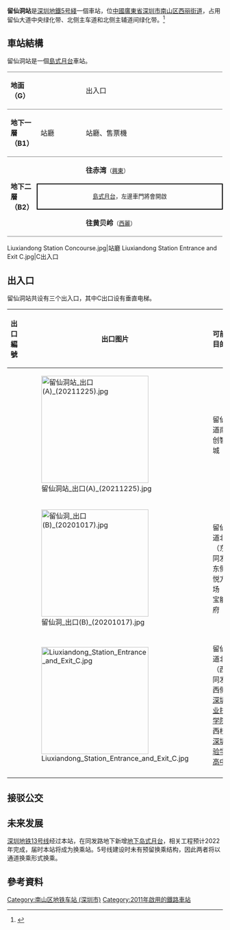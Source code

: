 {{noteTA
|G1=Transport
}}
{{Infobox station
|name = 留仙洞
|image = Shenzhen Metro Liuxiandong Station.jpg
|caption =
|eng_name = Liuxiandong
|borough = {{CHN}}[[廣東省|廣東省]][[深圳市|深圳市]][[南山区|南山区]][[西丽街道|西丽街道]]
|address = 
|coordinates = {{coord|22|34|50|N|113|56|38|E|display=it|type:railwaystation}}
|colour =
|line = {{深圳地鐵|5|sl}}<br/>{{深圳地鐵|13|sl}}（未来发展）
|platform = 2
|exits = 4
|hours =
|station_hours =
|opened = {{深圳地鐵|5|s}}：2011年6月22日
|services= {{Adjacent stations|system=Shenzhen Metro |line1=5|left1=西麗|right1=興東|to-left1=黃貝嶺|to-right1=赤灣}}|
|structure = 地下車站
|platformtype = [[島式月台|島式月台]]
|linecolour = {{深圳地铁色彩|5}}
|linecolour2= {{深圳地铁色彩|13}}
|route_map = {{Routemap|inline=yes|legend=no|map=
\utSTRf!~MFADEg\utSTRg!~MFADEg\~~ ~~ ~~ {{RoutemapRoute|Licon=U|{{站|兴东}}}}
\utSTR+BSl\utSTR+BSr!~num1r\~~ ~~ '''B2'''
utSTR+BSl!~num2l\utSTR+BSr
\utSTRf!~MFADEf\utSTRg!~MFADEf\~~ ~~ ~~{{RoutemapRoute|Licon=D|{{站|西丽|西丽站 (地铁)}}}}
}}}}

'''留仙洞站'''是[[深圳地鐵|深圳地鐵]][[深圳地鐵5号綫|5号綫]]一個車站，位[[中華人民共和國|中國]][[廣東省|廣東省]][[深圳市|深圳市]][[南山区|南山区]][[西丽街道|西丽街道]]，占用留仙大道中央绿化带、北侧主车道和北侧主辅道间绿化带。<ref>{{Cite web |url=http://www.szmc.net/cms/page?arg=guide_sitequery&xl=5&code=0509&ztsc=1589&zdjs=1590&zdck=1591&gjhc=1592&cy=1593&yl=1594&gw=1595 |title=存档副本 |access-date=2011-08-17 |archive-url=https://web.archive.org/web/20120531011144/http://www.szmc.net/cms/page?arg=guide_sitequery&xl=5&code=0509&ztsc=1589&zdjs=1590&zdck=1591&gjhc=1592&cy=1593&yl=1594&gw=1595 |archive-date=2012-05-31 |dead-url=yes }}</ref>

==車站結構==
留仙洞站是一個[[島式月台|島式月台]]車站。
{|cellspacing=0 cellpadding=3
|-
|style="border-top:solid 1px gray;border-bottom:solid 1px gray;width:50px;"|'''地面（G）'''
|style="border-top:solid 1px gray;border-bottom:solid 1px gray;width:100px;"|
|style="border-top:solid 1px gray;border-bottom:solid 1px gray;width:350px;"|出入口
|-
|style="border-top:solid 1px gray;border-bottom:solid 1px gray;" valign=top width=50|'''地下一層（B1）'''
|style="border-top:solid 1px gray;border-bottom:solid 1px gray;" valign=top width=100|站廳
|style="border-top:solid 1px gray;border-bottom:solid 1px gray;" valign=top width=300|站廳、售票機
|-
|style="border-bottom:solid 1px gray;" rowspan=3 valign=top|'''地下二層（B2）'''
|style="border-bottom:solid 1px gray;"|
|{{arrow|L}} '''{{深圳地鐵|5|c}}''' '''往赤湾'''<small>（[[興東站|興東]]）</small>
|-
|style="border-right:solid 2px black;border-left:solid 2px black;border-top:solid 2px black;border-bottom:solid 2px black;" colspan=2|<center><small>[[島式月台|島式月台]]，左邊車門將會開啟</small></center>
|-
|style="border-bottom:solid 1px gray;"|
|style="border-bottom:solid 1px gray;"|'''{{深圳地鐵|5|c}}''' '''往黄贝岭'''<small>（[[西麗站_(地鐵)|西麗]]）</small>{{arrow|R}}
|}
<gallery>
Liuxiandong Station Concourse.jpg|站廳
Liuxiandong Station Entrance and Exit C.jpg|C出入口
</gallery>

== 出入口 ==
留仙洞站共设有三个出入口，其中C出口设有垂直电梯。
{|class="wikitable"
! 出口編號 
! 出口图片
! 可前往目的地
|-
|{{港铁出口|A|附=盲}} 
| [[File:留仙洞站_出口(A)_(20211225).jpg|250px]] 
| 留仙大道南侧<br>创智云城
|-
|{{港铁出口|B|附=盲}} 
| [[File:留仙洞_出口(B)_(20201017).jpg|250px]] 
| 留仙大道北侧（东）<br>同发路东侧<br>悦方广场<br>宝能华府
|-
| {{港铁出口|C|附=盲升}} 
| [[File:Liuxiandong_Station_Entrance_and_Exit_C.jpg|250px]] 
| 留仙大道北侧（西）<br>同发路西侧<br>[[深圳职业技术学院|深圳职业技术学院]]西校区<br>[[深圳实验学校|深圳实验学校高中部]]
|-
| bgcolor="#EEEEEE" colspan=3 | {{港鐵出口|註=盲升}}
|}

==接驳公交==
{{深圳巴士路线列表|header= 留仙洞地铁站|37|235|M176|M234|M429|M488|M539|B708|B855}}
{{深圳巴士路线列表|header= 深职院西宿舍区|M197|M393|M429|M488|M539|37|235|B708|B855|M176|M182}}

== 未来发展 ==
[[深圳地铁13号线|深圳地铁13号线]]经过本站，在同发路地下新增[[岛式月台|地下岛式月台]]，相关工程预计2022年完成，届时本站将成为换乘站。5号线建设时未有预留换乘结构，因此两者将以通道换乘形式换乘。{{深圳地鐵13號線}}

==參考資料==
{{Reflist}}

{{深圳地鐵5號線車站}}
{{深圳地鐵車站列表|SZM}}

[[Category:南山区地铁车站_(深圳市)|Category:南山区地铁车站 (深圳市)]]
[[Category:2011年啟用的鐵路車站|Category:2011年啟用的鐵路車站]]